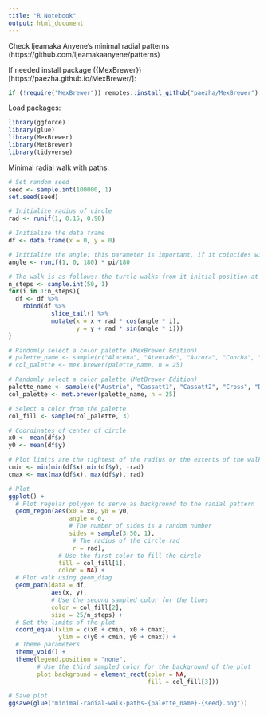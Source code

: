 ```yaml
---
title: "R Notebook"
output: html_document
---
```


Check Ijeamaka Anyene's minimal radial patterns (https://github.com/Ijeamakaanyene/patterns)

If needed install package ({MexBrewer})[https://paezha.github.io/MexBrewer/]:
```r
if (!require("MexBrewer")) remotes::install_github("paezha/MexBrewer") 
```

Load packages:
```r
library(ggforce)
library(glue)
library(MexBrewer)
library(MetBrewer)
library(tidyverse)
```

Minimal radial walk with paths:
```r
# Set random seed
seed <- sample.int(100000, 1)
set.seed(seed)

# Initialize radius of circle
rad <- runif(1, 0.15, 0.90)

# Initialize the data frame
df <- data.frame(x = 0, y = 0)

# Initialize the angle; this parameter is important, if it coincides with some values it creates closed polygons
angle <- runif(1, 0, 180) * pi/180

# The walk is as follows: the turtle walks from it initial position at (0,0) a distance of rad with direction angle * i, and the from that point takes a new step _without returning to the initial position_
n_steps <- sample.int(50, 1)
for(i in 1:n_steps){
  df <- df %>%
    rbind(df %>%
            slice_tail() %>%
            mutate(x = x + rad * cos(angle * i),
                   y = y + rad * sin(angle * i)))
}

# Randomly select a color palette (MexBrewer Edition)
# palette_name <- sample(c("Alacena", "Atentado", "Aurora", "Concha", "Frida", "Revolucion", "Ronda", "Tierra"), 1)
# col_palette <- mex.brewer(palette_name, n = 25)

# Randomly select a color palette (MetBrewer Edition)
palette_name <- sample(c("Austria", "Cassatt1", "Cassatt2", "Cross", "Degas", "Derain", "Egypt", "Gauguin", "Greek", "Hiroshige", "Hokusai1", "Hokusai2", "Hokusai3", "Homer1", "Homer2", "Ingres", "Isfahan1", "Isfahan2", "Juarez", "Klimt", "Lakota", "Manet", "Monet", "Moreau", "Morgenstern", "Nattier", "Navajo", "NewKingdom", "Nizami", "OKeeffe1", "OKeeffe2", "Peru1", "Peru2", "Pillement", "Pissaro", "Redon", "Renoir", "Robert", "Signac", "Stevens", "Tara", "Thomas", "Tiepolo", "Troy", "Tsimshian", "VanGogh1", "VanGogh2", 'VanGogh3', "Veronese", "Wissing"), 1)
col_palette <- met.brewer(palette_name, n = 25)

# Select a color from the palette
col_fill <- sample(col_palette, 3)

# Coordinates of center of circle
x0 <- mean(df$x)
y0 <- mean(df$y) 

# Plot limits are the tightest of the radius or the extents of the walk
cmin <- min(min(df$x),min(df$y), -rad)
cmax <- max(max(df$x), max(df$y), rad)

# Plot
ggplot() +
  # Plot regular polygon to serve as background to the radial pattern
  geom_regon(aes(x0 = x0, y0 = y0,
                 angle = 0,
                 # The number of sides is a random number
                 sides = sample(3:50, 1),
                  # The radius of the circle rad
                  r = rad),
              # Use the first color to fill the circle
              fill = col_fill[1],
              color = NA) +
  # Plot walk using geom_diag
  geom_path(data = df,
            aes(x, y),
            # Use the second sampled color for the lines
            color = col_fill[2],
            size = 25/n_steps) +
  # Set the limits of the plot
  coord_equal(xlim = c(x0 + cmin, x0 + cmax),
              ylim = c(y0 + cmin, y0 + cmax)) + 
  # Theme parameters
  theme_void() + 
  theme(legend.position = "none",
        # Use the third sampled color for the background of the plot
        plot.background = element_rect(color = NA,
                                       fill = col_fill[3]))

# Save plot
ggsave(glue("minimal-radial-walk-paths-{palette_name}-{seed}.png"))
```
